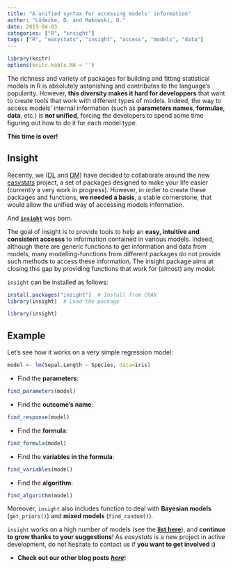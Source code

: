 ```yaml
---
title: "A unified syntax for accessing models' information"
author: "Lüdecke, D. and Makowski, D."
date: 2019-04-03
categories: ["R", "insight"]
tags: ["R", "easystats", "insight", "access", "models", "data"]
---
```



```r
library(knitr)
options(knitr.kable.NA = '')
```




The richness and variety of packages for building and fitting statistical models in R is absolutely astonishing and contributes to the language's popularity. However, **this diversity makes it hard for developpers** that want to create tools that work with different types of models. Indeed, the way to access models' internal information (such as **parameters names**, **formulae**, **data**, etc.) is **not unified**, forcing the developers to spend some time figuring out how to do it for each model type.

**This time is over!**

## Insight

Recently, we ([DL](https://github.com/strengejacke) and [DM](https://github.com/DominiqueMakowski)) have decided to collaborate around the new [easystats](https://github.com/easystats) project, a set of packages designed to make your life easier (currently a very work in progress). However, in order to create these packages and functions, **we needed a basis**, a stable cornerstone, that would allow the unified way of accessing models information. 

And [**`insight`**](https://github.com/easystats/insight) was born.

The goal of insight is to provide tools to help an **easy, intuitive and consistent accesss** to information contained in various models. Indeed, although there are generic functions to get information and data from models, many modelling-functions from different packages do not provide such methods to access these information. The insight package aims at closing this gap by providing functions that work for (almost) any model.

`insight` can be installed as follows:

```r
install.packages("insight")  # Install from CRAN
library(insight)  # Load the package
```
```r
library(insight) 
```

## Example

Let's see how it works on a very simple regression model:

```r
model <- lm(Sepal.Length ~ Species, data=iris)
```

- Find the **parameters**:

```r
find_parameters(model)
```

- Find the **outcome's name**:

```r
find_response(model)
```

- Find the **formula**:

```r
find_formula(model)
```

- Find the **variables in the formula**:

```r
find_variables(model)
```

- Find the **algorithm**:

```r
find_algorithm(model)
```


Moreover, `insight` also includes function to deal with **Bayesian models** (`get_priors()`) and **mixed models** (`find_random()`).

`insight` works on a high number of models (see the [**list here**](https://github.com/easystats/insight/blob/master/README.md#list-of-supported-packages-and-models)), and **continue to grow thanks to your suggestions**! As *easystats* is a new project in active development, do not hesitate to contact us if **you want to get involved :)**

- **Check out our other blog posts** [***here***](https://easystats.github.io/blog/posts/)!
